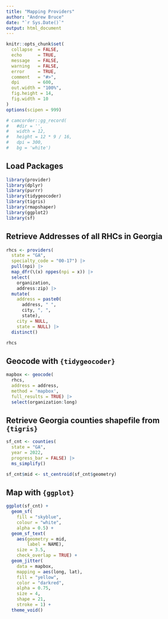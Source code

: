 ```yaml
---
title: "Mapping Providers"
author: "Andrew Bruce"
date: "`r Sys.Date()`"
output: html_document
---
```


```r
knitr::opts_chunk$set(
  collapse  = FALSE,
  echo      = TRUE, 
  message   = FALSE, 
  warning   = FALSE,
  error     = TRUE,
  comment   = "#>",
  dpi       = 600, 
  out.width = "100%",
  fig.height = 14,
  fig.width = 10
)
options(scipen = 999)

# camcorder::gg_record(
#   #dir = '',
#   width = 12,
#   height = 12 * 9 / 16,
#   dpi = 300,
#   bg = 'white')
```

## Load Packages

```r
library(provider)
library(dplyr)
library(purrr)
library(tidygeocoder)
library(tigris)
library(rmapshaper)
library(ggplot2)
library(sf)
```

## Retrieve Addresses of all RHCs in Georgia

```r
rhcs <- providers(
  state = "GA", 
  specialty_code = "00-17") |> 
  pull(npi) |> 
  map_dfr(\(x) nppes(npi = x)) |> 
  select(
    organization, 
    address:zip) |> 
  mutate(
    address = paste0(
      address, " ", 
      city, ", ", 
      state),
    city = NULL,
    state = NULL) |> 
  distinct()

rhcs
```

## Geocode with `{tidygeocoder}`

```r
mapbox <- geocode(
  rhcs,
  address = address,
  method = 'mapbox', 
  full_results = TRUE) |> 
  select(organization:long)
```

## Retrieve Georgia counties shapefile from `{tigris}`

```r
sf_cnt <- counties(
  state = "GA",
  year = 2022,
  progress_bar = FALSE) |>
  ms_simplify()

sf_cnt$mid <- st_centroid(sf_cnt$geometry)
```

## Map with `{ggplot}`

```r
ggplot(sf_cnt) +
  geom_sf(
    fill = "skyblue",
    colour = "white",
    alpha = 0.5) +
  geom_sf_text(
    aes(geometry = mid, 
        label = NAME),
    size = 3.5,
    check_overlap = TRUE) +
  geom_jitter(
    data = mapbox,
    mapping = aes(long, lat),
    fill = "yellow",
    color = "darkred",
    alpha = 0.75,
    size = 4,
    shape = 21,
    stroke = 1) +
  theme_void()
```
